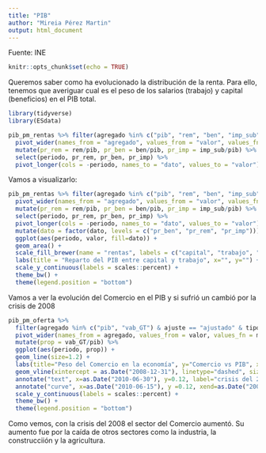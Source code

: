 ```yaml
---
title: "PIB"
author: "Mireia Pérez Martin"
output: html_document
---
```

Fuente: INE

```r
knitr::opts_chunk$set(echo = TRUE)
```

Queremos saber como ha evolucionado la distribución de la renta. Para ello, tenemos que averiguar cual es el peso de los salarios (trabajo) y capital (beneficios) en el PIB total. 
```r
library(tidyverse)
library(ESdata)

pib_pm_rentas %>% filter(agregado %in% c("pib", "rem", "ben", "imp_sub") & dato == "base" & ajuste == "ajustado") %>%
  pivot_wider(names_from = "agregado", values_from = "valor", values_fn = mean) %>%
  mutate(pr_rem = rem/pib, pr_ben = ben/pib, pr_imp = imp_sub/pib) %>%
  select(periodo, pr_rem, pr_ben, pr_imp) %>%
  pivot_longer(cols = -periodo, names_to = "dato", values_to = "valor") 
```

Vamos a visualizarlo:
```r
pib_pm_rentas %>% filter(agregado %in% c("pib", "rem", "ben", "imp_sub") & dato == "base" & ajuste == "ajustado") %>%
  pivot_wider(names_from = "agregado", values_from = "valor", values_fn = mean) %>%
  mutate(pr_rem = rem/pib, pr_ben = ben/pib, pr_imp = imp_sub/pib) %>%
  select(periodo, pr_rem, pr_ben, pr_imp) %>%
  pivot_longer(cols = -periodo, names_to = "dato", values_to = "valor") %>%
  mutate(dato = factor(dato, levels = c("pr_ben", "pr_rem", "pr_imp"))) %>%
  ggplot(aes(periodo, valor, fill=dato)) +
  geom_area() +
  scale_fill_brewer(name = "rentas", labels = c("capital", "trabajo", "impuestos - subvenciones")) +
  labs(title = "Reparto del PIB entre capital y trabajo", x="", y="") +
  scale_y_continuous(labels = scales::percent) +
  theme_bw() +
  theme(legend.position = "bottom")
```

Vamos a ver la evolución del Comercio en el PIB y si sufrió un cambió por la crisis de 2008

```r
pib_pm_oferta %>% 
  filter(agregado %in% c("pib", "vab_GT") & ajuste == "ajustado" & tipo == "valor" & dato == "base") %>%
  pivot_wider(names_from = agregado, values_from = valor, values_fn = mean) %>% 
  mutate(prop = vab_GT/pib) %>%
  ggplot(aes(periodo, prop)) +
  geom_line(size=1.2) + 
  labs(title="Peso del Comercio en la economía", y="Comercio vs PIB", x="") +
  geom_vline(xintercept = as.Date("2008-12-31"), linetype="dashed", size=0.5,col ="#FF0000") +
  annotate("text", x=as.Date("2010-06-30"), y=0.12, label="crisis del 2008", hjust="left") +
  annotate("curve", x=as.Date("2010-06-15"), y =0.12, xend=as.Date("2008-12-31"), yend=0.11, curvature=0.2, arrow = arrow(length = unit(2, "mm"))) +
  scale_y_continuous(labels = scales::percent) +
  theme_bw() +
  theme(legend.position = "bottom")

```
Como vemos, con la crisis del 2008 el sector del Comercio aumentó. Su aumento fue por la caída de otros sectores como la industria, la construcciión y la agricultura.